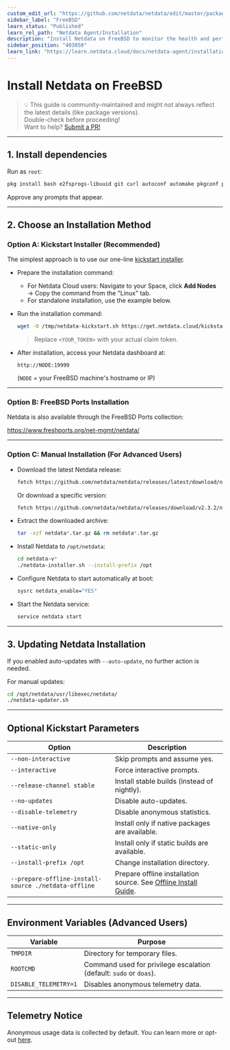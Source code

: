 ```yaml
---
custom_edit_url: "https://github.com/netdata/netdata/edit/master/packaging/installer/methods/freebsd.md"
sidebar_label: "FreeBSD"
learn_status: "Published"
learn_rel_path: "Netdata Agent/Installation"
description: "Install Netdata on FreeBSD to monitor the health and performance of bare metal or VMs with thousands of real-time, per-second metrics."
sidebar_position: "403050"
learn_link: "https://learn.netdata.cloud/docs/netdata-agent/installation/freebsd"
---
```


# Install Netdata on FreeBSD

> 💡 This guide is community-maintained and might not always reflect the latest details (like package versions).  
> Double-check before proceeding!  
> Want to help? [Submit a PR!](/docs/netdata-agent/installation/freebsd)

---

## 1. Install dependencies

Run as `root`:

```bash
pkg install bash e2fsprogs-libuuid git curl autoconf automake pkgconf pidof liblz4 libuv json-c cmake gmake
```

Approve any prompts that appear.

---

## 2. Choose an Installation Method

### Option A: Kickstart Installer (Recommended)

The simplest approach is to use our one-line [kickstart installer](/docs/netdata-agent/installation/linux).

- Prepare the installation command:
    - For Netdata Cloud users: Navigate to your Space, click **Add Nodes** → Copy the command from the "Linux" tab.
    - For standalone installation, use the example below.

- Run the installation command:
   ```bash
   wget -O /tmp/netdata-kickstart.sh https://get.netdata.cloud/kickstart.sh && sh /tmp/netdata-kickstart.sh --claim-token <YOUR_TOKEN> --claim-url https://app.netdata.cloud
   ```
  > Replace `<YOUR_TOKEN>` with your actual claim token.

- After installation, access your Netdata dashboard at:

   ```
   http://NODE:19999
   ```

  (`NODE` = your FreeBSD machine's hostname or IP)

---

### Option B: FreeBSD Ports Installation

Netdata is also available through the FreeBSD Ports collection:

https://www.freshports.org/net-mgmt/netdata/

---

### Option C: Manual Installation (For Advanced Users)

- Download the latest Netdata release:

   ```bash
   fetch https://github.com/netdata/netdata/releases/latest/download/netdata-latest.tar.gz
   ```

  Or download a specific version:

   ```bash
   fetch https://github.com/netdata/netdata/releases/download/v2.3.2/netdata-v2.3.2.tar.gz
   ```

- Extract the downloaded archive:

   ```bash
   tar -xzf netdata*.tar.gz && rm netdata*.tar.gz
   ```

- Install Netdata to `/opt/netdata`:

   ```bash
   cd netdata-v*
   ./netdata-installer.sh --install-prefix /opt
   ```

- Configure Netdata to start automatically at boot:

   ```bash
   sysrc netdata_enable="YES"
   ```

- Start the Netdata service:

   ```bash
   service netdata start
   ```

---

## 3. Updating Netdata Installation

If you enabled auto-updates with `--auto-update`, no further action is needed.

For manual updates:

```bash
cd /opt/netdata/usr/libexec/netdata/
./netdata-updater.sh
```

---

## Optional Kickstart Parameters

| Option                                               | Description                                                                                                |
|------------------------------------------------------|------------------------------------------------------------------------------------------------------------|
| `--non-interactive`                                  | Skip prompts and assume yes.                                                                               |
| `--interactive`                                      | Force interactive prompts.                                                                                 |
| `--release-channel stable`                           | Install stable builds (instead of nightly).                                                                |
| `--no-updates`                                       | Disable auto-updates.                                                                                      |
| `--disable-telemetry`                                | Disable anonymous statistics.                                                                              |
| `--native-only`                                      | Install only if native packages are available.                                                             |
| `--static-only`                                      | Install only if static builds are available.                                                               |
| `--install-prefix /opt`                              | Change installation directory.                                                                             |
| `--prepare-offline-install-source ./netdata-offline` | Prepare offline installation source. See [Offline Install Guide](/docs/netdata-agent/installation/linux/offline-systems). |

---

## Environment Variables (Advanced Users)

| Variable              | Purpose                                                            |
|-----------------------|--------------------------------------------------------------------|
| `TMPDIR`              | Directory for temporary files.                                     |
| `ROOTCMD`             | Command used for privilege escalation (default: `sudo` or `doas`). |
| `DISABLE_TELEMETRY=1` | Disables anonymous telemetry data.                                 |

---

## Telemetry Notice

Anonymous usage data is collected by default. You can learn more or opt-out [here](/docs/netdata-agent/anonymous-telemetry-events).
